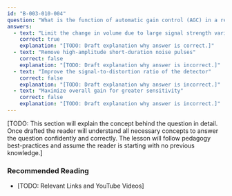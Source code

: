 ```yaml
---
id: "B-003-010-004"
question: "What is the function of automatic gain control (AGC) in a receiver?"
answers:
  - text: "Limit the change in volume due to large signal strength variations"
    correct: true
    explanation: "[TODO: Draft explanation why answer is correct.]"
  - text: "Remove high-amplitude short-duration noise pulses"
    correct: false
    explanation: "[TODO: Draft explanation why answer is incorrect.]"
  - text: "Improve the signal-to-distortion ratio of the detector"
    correct: false
    explanation: "[TODO: Draft explanation why answer is incorrect.]"
  - text: "Maximize overall gain for greater sensitivity"
    correct: false
    explanation: "[TODO: Draft explanation why answer is incorrect.]"
---
```


[TODO: This section will explain the concept behind the question in detail. Once drafted the reader will understand all necessary concepts to answer the question confidently and correctly. The lesson will follow pedagogy best-practices and assume the reader is starting with no previous knowledge.]

### Recommended Reading

- [TODO: Relevant Links and YouTube Videos]

